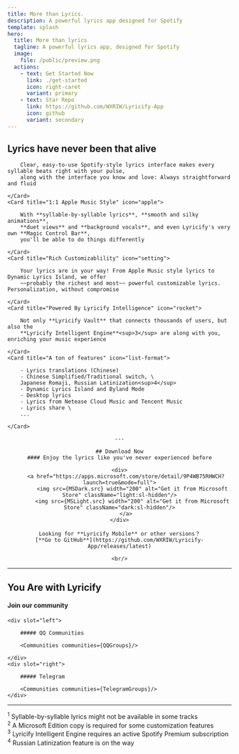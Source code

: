 ```yaml
---
title: More than Lyrics.
description: A powerful lyrics app designed for Spotify
template: splash
hero:
  title: More than lyrics
  tagline: A powerful lyrics app, designed for Spotify
  image:
    file: /public/preview.png
  actions:
    - text: Get Started Now
      link: ./get-started
      icon: right-caret
      variant: primary
    - text: Star Repo
      link: https://github.com/WXRIW/Lyricify-App
      icon: github
      variant: secondary
---
```


## Lyrics have never been that alive

<CardGrid stagger>
    <Card title="Spotify Original Interface" icon="bars">

        Clear, easy-to-use Spotify-style lyrics interface makes every syllable beats right with your pulse,
        along with the interface you know and love: Always straightforward and fluid

    </Card>
    <Card title="1:1 Apple Music Style" icon="apple">

        With **syllable-by-syllable lyrics**, **smooth and silky animations**,
        **duet views** and **background vocals**, and even Lyricify's very own **Magic Control Bar**,
        you'll be able to do things differently

    </Card>
    <Card title="Rich Customizablility" icon="setting">

        Your lyrics are in your way! From Apple Music style lyrics to Dynamic Lyrics Island, we offer
        ~~probably the richest and most~~ powerful customizable lyrics. Personalization, without compromise

    </Card>
    <Card title="Powered By Lyricify Intelligence" icon="rocket">

        Not only **Lyricify Vault** that connects thousands of users, but also the
        **Lyricify Intelligent Engine**<sup>3</sup> are along with you, enriching your music experience

    </Card>
    <Card title="A ton of features" icon="list-format">

        - Lyrics translations (Chinese)
        - Chinese Simplified/Traditional switch, \
        Japanese Romaji, Russian Latinization<sup>4</sup>
        - Dynamic Lyrics Island and Byland Mode
        - Desktop lyrics
        - Lyrics from Netease Cloud Music and Tencent Music
        - Lyrics share \
        ...

    </Card>
</CardGrid>

<center>

    ---

    ## Download Now
    #### Enjoy the lyrics like you've never experienced before

    <div>
        <a href="https://apps.microsoft.com/store/detail/9P4WB75RHWCH?launch=true&mode=full">
            <img src={MSDark.src} width="200" alt="Get it from Microsoft Store" className="light:sl-hidden"/>
            <img src={MSLight.src} width="200" alt="Get it from Microsoft Store" className="dark:sl-hidden"/>
        </a>
    </div>

    Looking for **Lyricify Mobile** or other versions？
    [**Go to GitHub**](https://github.com/WXRIW/Lyricify-App/releases/latest)

    <br/>
</center>

---

## You Are with Lyricify
#### Join our community

<TwoColumn>

    <div slot="left">

        ##### QQ Communities

        <Communities communities={QQGroups}/>

    </div>
    <div slot="right">

        ##### Telegram

        <Communities communities={TelegramGroups}/>
    </div>
</TwoColumn>

---

<sup>1</sup> Syllable-by-syllable lyrics might not be available in some tracks \
<sup>2</sup> A Microsoft Edition copy is required for some customization features \
<sup>3</sup> Lyricify Intelligent Engine requires an active Spotify Premium subscription \
<sup>4</sup> Russian Latinization feature is on the way

<Footer/>